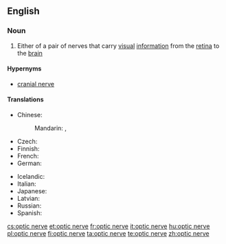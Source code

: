 ==English==

===Noun===
{{wikipedia}}
{{en-noun|head=[[optic]] [[nerve]]}}

# {{neuroanatomy}} Either of a pair of nerves that carry [[visual]] [[information]] from the [[retina]] to the [[brain]]

====Hypernyms====
* [[cranial nerve]]

====Translations====
{{trans-top|nerve}}
* Chinese:
*: Mandarin: {{t|cmn|視神經|sc=Hani}}, {{t|cmn|视神经|tr=shìshénjīng|sc=Hani}}
* Czech: {{t+|cs|zrakový nerv|m}}
* Finnish: {{t-|fi|näköhermo}}
* French: {{t+|fr|nerf optique|m}}
* German: {{t+|de|Sehnerv|m}}
{{trans-mid}}
* Icelandic: {{t+|is|sjóntaug|f}}
* Italian: {{t-|it|nervo ottico|m}}
* Japanese: {{t-|ja|視神経|tr=ししんけい, shishinkei|sc=Jpan}}
* Latvian: {{t-|lv|redzes nervs|m}}
* Russian: {{t-|ru|зрительный нерв|m|tr=zrítelʹnyj nerv|sc=Cyrl}}
* Spanish: {{t+|es|nervio óptico|m}}
{{trans-bottom}}

[[cs:optic nerve]]
[[et:optic nerve]]
[[fr:optic nerve]]
[[it:optic nerve]]
[[hu:optic nerve]]
[[pl:optic nerve]]
[[fi:optic nerve]]
[[ta:optic nerve]]
[[te:optic nerve]]
[[zh:optic nerve]]